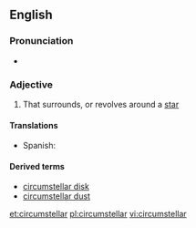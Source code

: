 ==English==

===Pronunciation===
* {{IPA|/ˌsɜːkəmˈstɛlə/|lang=en}}

===Adjective===
{{en-adj}}

# That surrounds, or revolves around a [[star]]

====Translations====
{{trans-top|that surrounds, or revolves around a star}}
* Spanish: {{t|es|circunestelar|m|f}}
{{trans-mid}}
{{trans-bottom}}

====Derived terms====
* [[circumstellar disk]]
* [[circumstellar dust]]

[[et:circumstellar]]
[[pl:circumstellar]]
[[vi:circumstellar]]